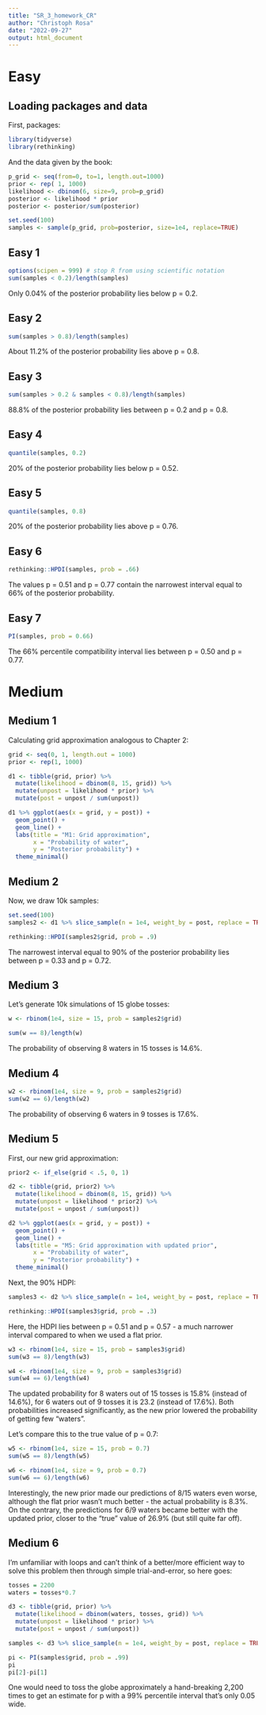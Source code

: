 ```yaml
---
title: "SR_3_homework_CR"
author: "Christoph Rosa"
date: "2022-09-27"
output: html_document
---
```


# Easy 

## Loading packages and data

First, packages:
```r
library(tidyverse)
library(rethinking)
```

And the data given by the book:
```r
p_grid <- seq(from=0, to=1, length.out=1000)
prior <- rep( 1, 1000)
likelihood <- dbinom(6, size=9, prob=p_grid)
posterior <- likelihood * prior
posterior <- posterior/sum(posterior) 

set.seed(100)
samples <- sample(p_grid, prob=posterior, size=1e4, replace=TRUE) 
```

## Easy 1

```r
options(scipen = 999) # stop R from using scientific notation
sum(samples < 0.2)/length(samples)
```

Only 0.04% of the posterior probability lies below p = 0.2. 


## Easy 2
```r
sum(samples > 0.8)/length(samples)
```

About 11.2% of the posterior probability lies above p = 0.8.


## Easy 3

```r
sum(samples > 0.2 & samples < 0.8)/length(samples)
```

88.8% of the posterior probability lies between p = 0.2 and p = 0.8. 


## Easy 4

```r
quantile(samples, 0.2)
```

20% of the posterior probability lies below p = 0.52. 


## Easy 5

```r
quantile(samples, 0.8)
```

20% of the posterior probability lies above p = 0.76. 


## Easy 6

```r
rethinking::HPDI(samples, prob = .66)
```

The values p = 0.51 and p = 0.77 contain the narrowest interval equal to 66% of the posterior probability.


## Easy 7

```r
PI(samples, prob = 0.66)
```

The 66% percentile compatibility interval lies between p = 0.50 and p = 0.77. 


# Medium 

## Medium 1

Calculating grid approximation analogous to Chapter 2:
```r
grid <- seq(0, 1, length.out = 1000)
prior <- rep(1, 1000)

d1 <- tibble(grid, prior) %>% 
  mutate(likelihood = dbinom(8, 15, grid)) %>% 
  mutate(unpost = likelihood * prior) %>% 
  mutate(post = unpost / sum(unpost))

d1 %>% ggplot(aes(x = grid, y = post)) +
  geom_point() +
  geom_line() +
  labs(title = "M1: Grid approximation",
       x = "Probability of water",
       y = "Posterior probability") +
  theme_minimal()
```


## Medium 2

Now, we draw 10k samples:
```r
set.seed(100)
samples2 <- d1 %>% slice_sample(n = 1e4, weight_by = post, replace = TRUE) 

rethinking::HPDI(samples2$grid, prob = .9)
```

The narrowest interval equal to 90% of the posterior probability lies between p = 0.33 and p = 0.72. 


## Medium 3

Let's generate 10k simulations of 15 globe tosses:
```r
w <- rbinom(1e4, size = 15, prob = samples2$grid)

sum(w == 8)/length(w)
```

The probability of observing 8 waters in 15 tosses is 14.6%. 


## Medium 4

```r
w2 <- rbinom(1e4, size = 9, prob = samples2$grid)
sum(w2 == 6)/length(w2)
```

The probability of observing 6 waters in 9 tosses is 17.6%.


## Medium 5

First, our new grid approximation:
```r
prior2 <- if_else(grid < .5, 0, 1)

d2 <- tibble(grid, prior2) %>% 
  mutate(likelihood = dbinom(8, 15, grid)) %>% 
  mutate(unpost = likelihood * prior2) %>% 
  mutate(post = unpost / sum(unpost))

d2 %>% ggplot(aes(x = grid, y = post)) +
  geom_point() +
  geom_line() +
  labs(title = "M5: Grid approximation with updated prior",
       x = "Probability of water",
       y = "Posterior probability") +
  theme_minimal()
```

Next, the 90% HDPI: 
```r
samples3 <- d2 %>% slice_sample(n = 1e4, weight_by = post, replace = TRUE) 

rethinking::HPDI(samples3$grid, prob = .3)
```

Here, the HDPI lies between p = 0.51 and p = 0.57 - a much narrower interval compared to when we used a flat prior.

```r
w3 <- rbinom(1e4, size = 15, prob = samples3$grid)
sum(w3 == 8)/length(w3)

w4 <- rbinom(1e4, size = 9, prob = samples3$grid)
sum(w4 == 6)/length(w4)
```

The updated probability for 8 waters out of 15 tosses is 15.8% (instead of 14.6%), for 6 waters out of 9 tosses it is 23.2 (instead of 17.6%). Both probabilities increased significantly, as the new prior lowered the probability of getting few "waters". 

Let's compare this to the true value of p = 0.7:
```r
w5 <- rbinom(1e4, size = 15, prob = 0.7)
sum(w5 == 8)/length(w5)

w6 <- rbinom(1e4, size = 9, prob = 0.7)
sum(w6 == 6)/length(w6)
```

Interestingly, the new prior made our predictions of 8/15 waters even worse, although the flat prior wasn't much better - the actual probability is 8.3%.
On the contrary, the predictions for 6/9 waters became better with the updated prior, closer to the "true" value of 26.9% (but still quite far off).


## Medium 6

I'm unfamiliar with loops and can't think of a better/more efficient way to solve this problem then through simple trial-and-error, so here goes: 
```r
tosses = 2200
waters = tosses*0.7

d3 <- tibble(grid, prior) %>% 
  mutate(likelihood = dbinom(waters, tosses, grid)) %>% 
  mutate(unpost = likelihood * prior) %>% 
  mutate(post = unpost / sum(unpost))

samples <- d3 %>% slice_sample(n = 1e4, weight_by = post, replace = TRUE) 

pi <- PI(samples$grid, prob = .99)
pi 
pi[2]-pi[1]
```

One would need to toss the globe approximately a hand-breaking 2,200 times to get an estimate for p with a 99% percentile interval that's only 0.05 wide. 









